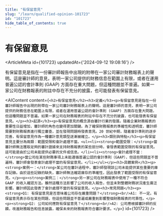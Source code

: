 ```yaml
---
title: "有保留意見"
slug: "/learn/qualified-opinion-101723"
id: "101723"
hide_table_of_contents: true
---
```



# 有保留意見

<ArticleMeta id={101723} updatedAt={'2024-09-12 19:08:16'} />
<div className='border-solid border-b border-t-0 my-4 border-[var(--ifm-color-gray-300)]' />

有保留意見是指在一份審計師報告中出現的附帶在一家公司審計財務報表上的聲明。這是審計師的意見，表明一家公司提供的財務信息在範圍上有限，或者在運用普遍公認的會計準則 (GAAP) 方面存在重大問題，但這種問題並不普遍。如果一家公司在財務報表的附註中存在不充分的披露，也可能發表有保留意見。

<AIContent content={`<h2>有保留意見</h2><h3>定義</h3><p>有保留意見是指在一份審計師報告中出現的附帶在一家公司審計財務報表上的聲明。這是審計師的意見，表明一家公司提供的財務信息在範圍上有限，或者在運用普遍公認的會計準則 (GAAP) 方面存在重大問題，但這種問題並不普遍。如果一家公司在財務報表的附註中存在不充分的披露，也可能發表有保留意見。</p><h3>起源</h3><p>有保留意見的概念源自審計行業的發展。隨着企業財務報表的重要性日益增加，審計師的角色也變得更加關鍵。為了確保財務報表的準確性和透明度，審計師需要對財務報表進行獨立審查，並在發現問題時發表意見。20 世紀中期，隨着會計準則的逐步完善，有保留意見作為一種審計意見類型逐漸被確立。</p><h3>類別與特點</h3><p>有保留意見主要分為兩類：範圍受限和會計處理不當。<ul><li><strong>範圍受限：</strong>當審計師無法獲取足夠的審計證據來支持財務報表的某些部分時，會發表範圍受限的有保留意見。這可能是由於公司未能提供必要的文件或信息。</li><li><strong>會計處理不當：</strong>當公司在某些財務事項上未能遵循普遍公認的會計準則（GAAP），但這些問題並不普遍時，審計師會發表會計處理不當的有保留意見。</li></ul></p><h3>具體案例</h3><p><strong>案例一：</strong>某公司在審計過程中，審計師發現該公司未能提供某些重要的庫存記錄。由於這些記錄的缺失，審計師無法確認庫存的準確性，因此發表了範圍受限的有保留意見。</p><p><strong>案例二：</strong>另一家公司在財務報表中使用了一種不符合 GAAP 的收入確認方法。雖然這種方法影響了公司的收入報告，但並未對整體財務狀況產生廣泛影響。審計師因此發表了會計處理不當的有保留意見。</p><h3>常見問題</h3><p><strong>Q1: 有保留意見是否意味着公司存在嚴重問題？</strong><br/>A1: 不一定。有保留意見表示存在某些問題，但這些問題並不普遍或嚴重到影響整個財務報表的可靠性。</p><p><strong>Q2: 公司如何應對有保留意見？</strong><br/>A2: 公司應根據審計師的反饋，改進財務報告和信息披露，確保未來的財務報表符合審計要求。</p>`} id={101723} />
